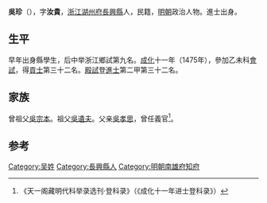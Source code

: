 {{Otheruses|other=名为吳珍的其他人物|吳珍}}

'''吳珍'''（{{bd|1451年||？}}），字'''汝貴'''，[[浙江|浙江]][[湖州府|湖州府]][[長興縣|長興縣]]人，民籍，[[明朝|明朝]]政治人物。進士出身。

== 生平 ==
早年出身縣學生，后中举浙江鄉試第九名。[[成化|成化]]十一年（1475年），參加乙未科[[會試|會試]]，得[[貢士|貢士]]第三十二名。[[殿試|殿試]]登[[進士|進士]]第二甲第三十二名。

== 家族 ==
曾祖父[[吳宗本|吳宗本]]。祖父[[吳遺夫|吳遺夫]]。父亲[[吳孝思|吳孝思]]，曾任義官<ref>《天一阁藏明代科举录选刊·登科录》（《成化十一年进士登科录》）</ref>。

==参考==
{{reflist}}

{{成化十一年乙未科殿試金榜}}

{{Authority control}}

{{DEFAULTSORT:}}
[[Category:吴姓|Category:吴姓]]
[[Category:長興縣人|Category:長興縣人]]
[[Category:明朝南雄府知府|Category:明朝南雄府知府]]


{{明朝人物小作品}}